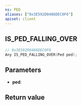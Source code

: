 ```yaml
---
ns: PED
aliases: ["0x3E592D0486DEC0F6"]
apiset: client
---
```

## IS_PED_FALLING_OVER

```c
// 0x3E592D0486DEC0F6
Any IS_PED_FALLING_OVER(Ped ped);
```


## Parameters
* **ped**:

## Return value
